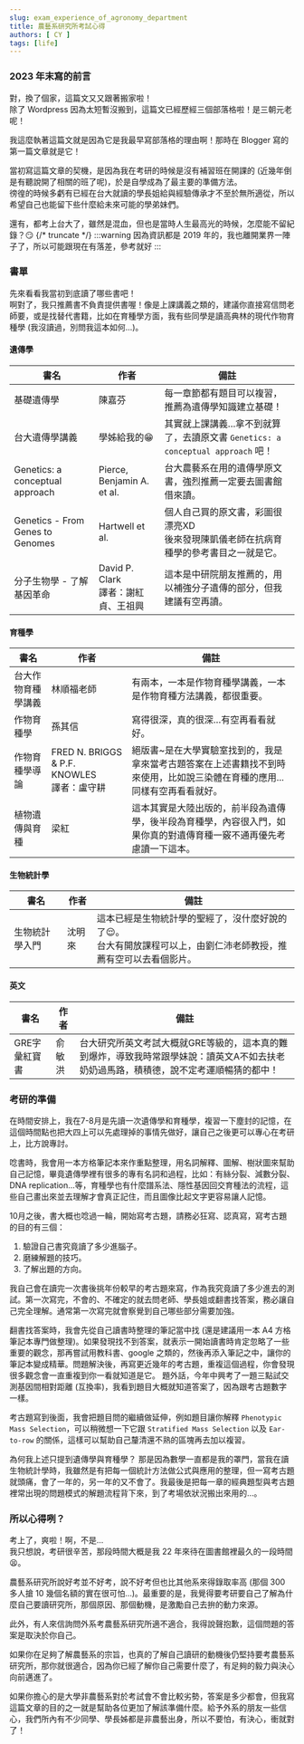 ```yaml
---
slug: exam_experience_of_agronomy_department
title: 農藝系研究所考試心得
authors: [ CY ]
tags: [life]
---
```

### 2023 年末寫的前言
對，換了個家，這篇文又又跟著搬家啦！  
除了 Wordpress 因為太短暫沒搬到，這篇文已經歷經三個部落格啦！是三朝元老呢！

我這麼執著這篇文就是因為它是我最早寫部落格的理由啊！那時在 Blogger 寫的第一篇文章就是它！

當初寫這篇文章的契機，是因為我在考研的時候是沒有補習班在開課的 (近幾年倒是有聽說開了相關的班了呢)，於是自學成為了最主要的準備方法。  
徬徨的時候多虧有已經在台大就讀的學長姐給與經驗傳承才不至於無所適從，所以希望自己也能留下些什麼給未來可能的學弟妹們。

還有，都考上台大了，雖然是混血，但也是當時人生最高光的時候，怎麼能不留紀錄？:smirk:
{/* truncate */}
:::warning
因為資訊都是 2019 年的，我也離開業界一陣子了，所以可能跟現在有落差，參考就好
:::

### 書單
先來看看我當初到底讀了哪些書吧！  
啊對了，我只推薦書不負責提供書喔！像是上課講義之類的，建議你直接寫信問老師要，或是找替代書籍，比如在育種學方面，我有些同學是讀高典林的現代作物育種學 (我沒讀過，別問我這本如何…)。

#### 遺傳學
|書名|作者|備註|
|---|---|---|
|基礎遺傳學|陳嘉芬|每一章節都有題目可以複習，推薦為遺傳學知識建立基礎！|
|台大遺傳學講義|學姊給我的:grin:|其實就上課講義…拿不到就算了，去讀原文書 `Genetics: a conceptual approach` 吧！|
|Genetics: a conceptual approach|Pierce, Benjamin A. et al.|台大農藝系在用的遺傳學原文書，強烈推薦一定要去圖書館借來讀。|
|Genetics - From Genes to Genomes|Hartwell et al.|個人自己買的原文書，彩圖很漂亮XD<br/>後來發現陳凱儀老師在抗病育種學的參考書目之一就是它。|
|分子生物學 - 了解基因革命|David P. Clark<br/>譯者：謝紅貞、王祖興|這本是中研院朋友推薦的，用以補強分子遺傳的部分，但我建議有空再讀。|

#### 育種學
|書名|作者|備註|
|---|---|---|
|台大作物育種學講義|林順福老師|有兩本，一本是作物育種學講義，一本是作物育種方法講義，都很重要。|
|作物育種學|孫其信|寫得很深，真的很深…有空再看看就好。|
|作物育種學導論|FRED N. BRIGGS & P.F. KNOWLES <br/>譯者：盧守耕|絕版書~是在大學實驗室找到的，我是拿來當考古題答案在上述書籍找不到時來使用，比如說三染體在育種的應用...同樣有空再看看就好。|
|植物遺傳與育種|梁紅|這本其實是大陸出版的，前半段為遺傳學，後半段為育種學，內容很入門，如果你真的對遺傳育種一竅不通再優先考慮讀一下這本。|

#### 生物統計學
|書名|作者|備註|
|---|---|---|
|生物統計學入門|沈明來|這本已經是生物統計學的聖經了，沒什麼好說的了:relieved:。<br/>台大有開放課程可以上，由劉仁沛老師教授，推薦有空可以去看個影片。|

#### 英文
|書名|作者|備註|
|---|---|---|
|GRE字彙紅寶書|俞敏洪|台大研究所英文考試大概就GRE等級的，這本真的難到爆炸，導致我時常跟學妹說：讀英文A不如去扶老奶奶過馬路，積積德，說不定考運順暢猜的都中！|

### 考研的準備
在時間安排上，我在7-8月是先讀一次遺傳學和育種學，複習一下塵封的記憶，在這個時間點也把大四上可以先處理掉的事情先做好，讓自己之後更可以專心在考研上，比方說專討。

唸書時，我會用一本方格筆記本來作重點整理，用名詞解釋、圖解、樹狀圖來幫助自己記憶，畢竟遺傳學裡有很多的專有名詞和過程，比如：有絲分裂、減數分裂、DNA replication...等，育種學也有什麼譜系法、隱性基因回交育種法的流程，這些自己畫出來並去理解才會真正記住，而且圖像比起文字更容易讓人記憶。

10月之後，書大概也唸過一輪，開始寫考古題，請務必狂寫、認真寫，寫考古題的目的有三個：
1. 驗證自己書究竟讀了多少進腦子。
2. 磨練解題的技巧。
3. 了解出題的方向。

我自己會在讀完一次書後挑年份較早的考古題來寫，作為我究竟讀了多少進去的測試。第一次寫完，不會的、不確定的就去問老師、學長姐或翻書找答案，務必讓自己完全理解。通常第一次寫完就會察覺到自己哪些部分需要加強。

翻書找答案時，我會先從自己讀書時整理的筆記當中找 (還是建議用一本 A4 方格筆記本專門做整理)。如果發現找不到答案，就表示一開始讀書時肯定忽略了一些重要的觀念，那再嘗試用教科書、google 之類的，然後再添入筆記之中，讓你的筆記本變成精華。問題解決後，再寫更近幾年的考古題，重複這個過程，你會發現很多觀念會一直重複到你一看就知道是它。
題外話，今年中興考了一題三點試交測基因間相對距離 (互換率)，我看到題目大概就知道答案了，因為跟考古題數字一樣。

考古題寫到後面，我會把題目問的繼續做延伸，例如題目讓你解釋 `Phenotypic Mass Selection`，可以稍微想一下它跟 `Stratified Mass Selection` 以及 `Ear-to-row` 的關係，這樣可以幫助自己釐清還不熟的區塊再去加以複習。

為何我上述只提到遺傳學與育種學？
那是因為數學一直都是我的罩門，當我在讀生物統計學時，我雖然是有把每一個統計方法做公式與應用的整理，但一寫考古題就頭痛，會了一年的，另一年的又不會了。我最後是把每一章的經典題型與考古題裡常出現的問題模式的解題流程背下來，到了考場依狀況搬出來用的…。

### 所以心得咧？
考上了，爽啦！啊，不是...  
我只想說，考研很辛苦，那段時間大概是我 22 年來待在圖書館裡最久的一段時間:tired_face:。

農藝系研究所說好考並不好考，說不好考但也比其他系來得錄取率高 (那個 300 多人搶 10 幾個名額的實在很可怕…)。最重要的是，我覺得要考研要自己了解為什麼自己要讀研究所，那個原因、那個動機，是激勵自己去拚的動力來源。

此外，有人來信詢問外系考農藝系研究所適不適合，我得說聲抱歉，這個問題的答案是取決於你自己。  

如果你在足夠了解農藝系的宗旨，也真的了解自己讀研的動機後仍堅持要考農藝系研究所，那你就很適合，因為你已經了解你自己需要什麼了，有足夠的毅力與決心向前邁進了。

如果你擔心的是大學非農藝系對於考試會不會比較劣勢，答案是多少都會，但我寫這篇文章的目的之一就是幫助各位更加了解該準備什麼。給予外系的朋友一些信心，我們所內有不少同學、學長姊都是非農藝出身，所以不要怕，有決心，衝就對了！
